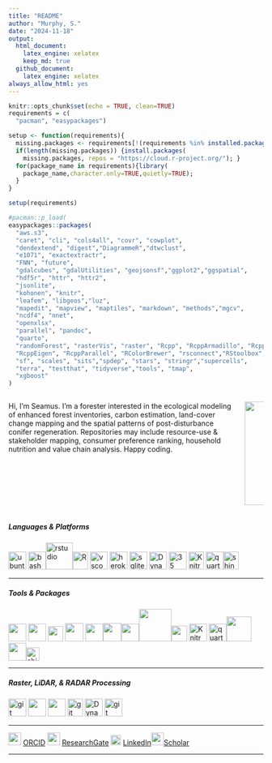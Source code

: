 ```yaml
---
title: "README"
author: "Murphy, S."
date: "2024-11-18"
output:
  html_document:
    latex_engine: xelatex
    keep_md: true
  github_document:
    latex_engine: xelatex
always_allow_html: yes
---
```


```r
knitr::opts_chunk$set(echo = TRUE, clean=TRUE)
requirements = c(
  "pacman", "easypackages")

setup <- function(requirements){
  missing.packages <- requirements[!(requirements %in% installed.packages()[,"Package"])];
  if(length(missing.packages)) {install.packages(
    missing.packages, repos = "https://cloud.r-project.org/"); }
  for(package_name in requirements){library(
    package_name,character.only=TRUE,quietly=TRUE);
  }
}

setup(requirements)

#pacman::p_load(
easypackages::packages(  
  "aws.s3", 
  "caret", "cli", "cols4all", "covr", "cowplot",
  "dendextend", "digest","DiagrammeR","dtwclust", 
  "e1071", "exactextractr", 
  "FNN", "future",
  "gdalcubes", "gdalUtilities", "geojsonsf","ggplot2","ggspatial",
  "hdf5r", "httr", "httr2",
  "jsonlite", 
  "kohonen", "knitr",
  "leafem", "libgeos","luz",
  "mapedit", "mapview", "maptiles", "markdown", "methods","mgcv", 
  "ncdf4", "nnet", 
  "openxlsx", 
  "parallel", "pandoc",
  "quarto",
  "randomForest", "rasterVis", "raster", "Rcpp", "RcppArmadillo", "RcppCensSpatial", 
  "RcppEigen", "RcppParallel", "RColorBrewer", "rsconnect","RStoolbox", "rts", "rmarkdown",
  "sf", "scales", "sits","spdep", "stars", "stringr","supercells", 
  "terra", "testthat", "tidyverse","tools", "tmap", 
  "xgboost"
)
```

::: columns
::: column
Hi, I'm Seamus. I'm a forester interested in the ecological modeling of enhanced forest inventories, carbon estimation, land-cover change mapping and the spatial patterns of post-disturbance conifer regeneration. Repositories may include resource-use & stakeholder mapping, consumer preference ranking, household nutrition and value chain analysis. Happy coding.
:::

::: column
![](README_files/tweet.png){width="5.4cm"}\
:::
:::

##### Languages & Platforms

[<img src="https://user-images.githubusercontent.com/25181517/186884153-99edc188-e4aa-4c84-91b0-e2df260ebc33.png" alt="ubuntu" width="35"/>](https://www.releases.ubuntu.com/) [<img src="https://www.vectorlogo.zone/logos/gnu_bash/gnu_bash-icon.svg" alt="bash" width="35"/>](https://www.gnu.org/software/bash/)[<img src="https://geomoer.github.io/moer-base-r/assets/images/unit_images/u01/grid.png" alt="rstudio" width="53"/>](https://posit.co)[<img src="https://cdn.iconscout.com/icon/free/png-512/r-5-283170.png" alt="R" width="30" height="35"/>](https://cran.r-project.org) <img src="https://raw.githubusercontent.com/github/explore/80688e429a7d4ef2fca1e82350fe8e3517d3494d/topics/visual-studio-code/visual-studio-code.png" alt="vscode" width="35"/> [<img src="https://www.vectorlogo.zone/logos/heroku/heroku-icon.svg" alt="heroku" width="35"/>](https://heroku.com) [<img src="https://www.vectorlogo.zone/logos/sqlite/sqlite-icon.svg" alt="sqlite" width="35"/>](https://www.sqlite.org/) [<img src="https://novasoft.global/wp-content/uploads/2020/04/ms-dynamics365-logo.png" alt="Dynamics365" width="35"/>](https://www.microsoft.com/en-us/dynamics-365/) [<img src="https://www.vectorlogo.zone/logos/git-scm/git-scm-icon.svg" alt="35" width="35"/>](https://git-scm.com/) [<img src="https://raw.githubusercontent.com/rstudio/hex-stickers/main/PNG/knitr.png" alt="Knitr" width="30" height="35"/>](https://yihui.org/knitr/) [<img src="https://avatars.githubusercontent.com/u/67437475?s=200&amp;v=4" alt="quarto" width="35"/>](https://github.com/quarto-dev)[<img src="https://raw.githubusercontent.com/rstudio/hex-stickers/main/PNG/shiny.png" alt="shiny" width="30" height="35"/>](http://shiny.rstudio.com/)

------------------------------------------------------------------------

##### Tools & Packages

[<img src="https://enhakkore.net/wp-content/uploads/2019/07/logo-qgis.png" width="35"/>](https://www.qgis.org) [<img src="https://saga-gis.sourceforge.io/_images/logo_saga.png" width="35"/>](https://saga-gis.sourceforge.io) [<img src="http://www.brazildatacube.org/wp-content/uploads/2020/12/rStac_logo-768x889.png" width="30"/>](http://www.brazildatacube.org) [<img src="https://open-eo.github.io/openeo-r-client/reference/figures/logo.png" width="36"/>](https://open-eo.github.io) [<img src="https://www.esri.com/content/dam/esrisites/en-us/common/icons/product-logos/arcgis-platform-220.png" width="35"/>](https://www.esriuk.com/en-gb/arcgis/products/arcgis-online/overview)[<img src="https://eos-gnss.com/wp-content/uploads/2021/04/ArcGIS-Field-Maps-Android.png" width="36"/>](https://www.esri.com/)[<img src="https://avatars.githubusercontent.com/u/3733688?s=200&amp;v=4" width="35"/>](https://geoodk.com)[<img src="https://docs.getodk.org/_static/odk-logo.svg" width="64"/>](http://odk.org/)[<img src="https://raw.githubusercontent.com/rspatial/terra/master/man/figures/logo.png" width="31"/>](https://github.com/rspatial/terra) [<img src="https://r-spatial.github.io/sf/logo.png" alt="Knitr" width="35"/>](https://r-spatial.github.io/sf) [<img src="https://gdalcubes.github.io/source/gdalcubes_logo_mini.png" alt="quarto" width="35"/>](https://gdalcubes.github.io)[<img src="https://stacspec.org/public/images-original/STAC-01.png" width="49"/>](https://stacspec.org)[<img src="https://cdn0.iconfinder.com/data/icons/fruit-and-vegetables-11/64/VEGETABLES_4-05-512.png" width="35"/>](https://topepo.github.io/caret/)[<img src="https://images.routledge.com/common/jackets/crclarge/978148221/9781482210200.jpg" alt="shiny" width="26"/>](https://spatstat.org)

------------------------------------------------------------------------

##### Raster, LiDAR, & RADAR Processing

[<img src="https://mundiwebservices.com/keystoneapi/uploads/images/tool-gdal-logo.jpg" alt="git" width="35"/>](https://gdal.org/) [<img src="https://avatars.githubusercontent.com/u/9302722?s=200&amp;v=4" width="35"/>](https://github.com/LAStools/LAStools) [<img src="https://rapidlasso.de/wp-content/uploads/2023/03/Logo-Rapidlasso.svg" width="35"/>](https://rapidlasso.de) [<img src="https://raw.githubusercontent.com/Jean-Romain/lidR/master/man/figures/logo200x231.png" alt="git" width="30" height="35"/>](https://github.com/r-lidar/lidR) [<img src="https://cdn.icon-icons.com/icons2/1508/PNG/512/googleearth-engine_104576.png" alt="Dynamics365" width="35"/>](https://earthengine.google.com/platform/) [<img src="https://avatars.githubusercontent.com/u/16205719?s=48&amp;v=4" alt="git" width="35"/>](https://github.com/EarthBigData/openSAR)

------------------------------------------------------------------------

<img src="https://orcid.org/assets/vectors/orcid.logo.icon.svg" width="25"/> [ORCID](https://orcid.org/0000-0002-1792-0351) <img src="https://cdn.iconscout.com/icon/free/png-512/free-researchgate-3772415-3151543.png" width="25"/> [ResearchGate](https://www.researchgate.net/profile/Seamus_Murphy2) <img src="https://raw.githubusercontent.com/rahuldkjain/github-profile-readme-generator/master/src/images/icons/Social/linked-in-alt.svg" width="20"/> [LinkedIn](https://www.linkedin.com/in/seamusrobertmurphy/)<img src="https://cdn.worldvectorlogo.com/logos/google-scholar.svg" width="25"/>[Scholar](https://scholar.google.com/citations?user=jDGq9I4AAAAJ&hl)

------------------------------------------------------------------------

## 

